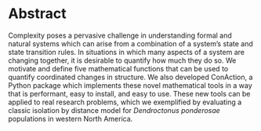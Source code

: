 # Abstract

Complexity poses a pervasive challenge in understanding formal and natural systems which can arise from a combination of a system’s state and state transition rules. In situations in which many aspects of a system are changing together, it is desirable to quantify how much they do so. We motivate and define five mathematical functions that can be used to quantify coordinated changes in structure. We also developed ConAction, a Python package which implements these novel mathematical tools in a way that is performant, easy to install, and easy to use. These new tools can be applied to real research problems, which we exemplified by evaluating a classic isolation by distance model for *Dendroctonus ponderosae* populations in western North America.


